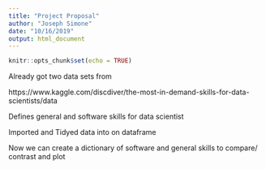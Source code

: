 ---
title: "Project Proposal"
author: "Joseph Simone"
date: "10/16/2019"
output: html_document
---

```{r setup, include=FALSE}
knitr::opts_chunk$set(echo = TRUE)
```

Already got two data sets from

https://www.kaggle.com/discdiver/the-most-in-demand-skills-for-data-scientists/data

Defines general and software skills for data scientist

Imported and Tidyed data into on dataframe

Now we can create a dictionary of software and general skills to compare/ contrast and plot 